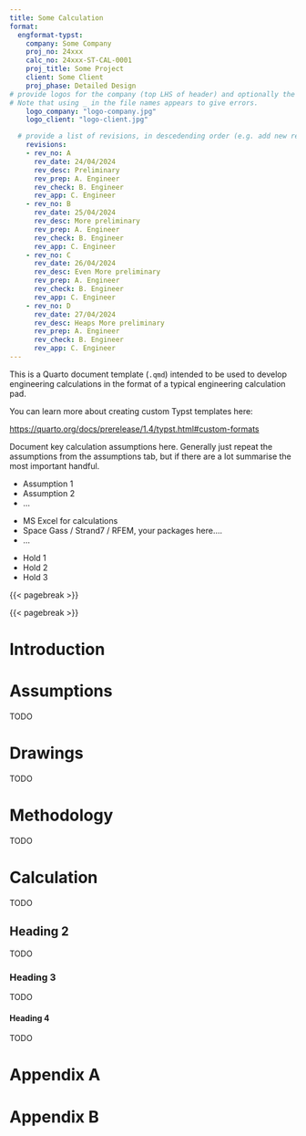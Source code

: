 ```yaml
---
title: Some Calculation
format:
  engformat-typst:
    company: Some Company
    proj_no: 24xxx
    calc_no: 24xxx-ST-CAL-0001
    proj_title: Some Project
    client: Some Client
    proj_phase: Detailed Design
# provide logos for the company (top LHS of header) and optionally the client (top RHS)
# Note that using _ in the file names appears to give errors.
    logo_company: "logo-company.jpg"
    logo_client: "logo-client.jpg"

  # provide a list of revisions, in descedending order (e.g. add new revisions at the bottom)
    revisions:
    - rev_no: A
      rev_date: 24/04/2024
      rev_desc: Preliminary
      rev_prep: A. Engineer
      rev_check: B. Engineer
      rev_app: C. Engineer
    - rev_no: B
      rev_date: 25/04/2024
      rev_desc: More preliminary
      rev_prep: A. Engineer
      rev_check: B. Engineer
      rev_app: C. Engineer
    - rev_no: C
      rev_date: 26/04/2024
      rev_desc: Even More preliminary
      rev_prep: A. Engineer
      rev_check: B. Engineer
      rev_app: C. Engineer
    - rev_no: D
      rev_date: 27/04/2024
      rev_desc: Heaps More preliminary
      rev_prep: A. Engineer
      rev_check: B. Engineer
      rev_app: C. Engineer
---
```


```{=typst}
#like_header("Calculation Objective / Scope")
```

This is a Quarto document template (`.qmd`) intended to be used to develop engineering calculations in the format of a typical engineering calculation pad.

You can learn more about creating custom Typst templates here: 

<https://quarto.org/docs/prerelease/1.4/typst.html#custom-formats>

```{=typst}
#like_header("Calculation Assumptions")
```

Document key calculation assumptions here. Generally just repeat the assumptions from the assumptions tab, but if there are a lot summarise the most important handful.									

* Assumption 1
* Assumption 2
* ...

```{=typst}
#like_header("Software Used")
```

* MS Excel for calculations
* Space Gass / Strand7 / RFEM, your packages here....
* ...

```{=typst}
#like_header("Holds")
```

* Hold 1
* Hold 2
* Hold 3

{{< pagebreak >}}

```{=typst}
#block(above: 2em, below: 2em)[
    #outline(
      title: [Table of Contents],
      depth: 1
    );
    ]
```

{{< pagebreak >}}

# Introduction

```{=typst}
#lorem(50)

#lorem(60)
```

# Assumptions

TODO

# Drawings

TODO

# Methodology

TODO

# Calculation

TODO

## Heading 2

TODO

### Heading 3

TODO

#### Heading 4

TODO

# Appendix A

# Appendix B

```{=typst}
#lorem(80)

#lorem(70)

#lorem(60)

#lorem(80)

#lorem(50)

#lorem(80)

#lorem(30)

#lorem(70)
```